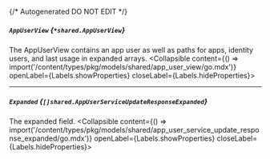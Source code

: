 {/* Autogenerated DO NOT EDIT  */}

##### `AppUserView` *{`*shared.AppUserView`}*
The AppUserView contains an app user as well as paths for apps, identity users, and last usage in expanded arrays.
<Collapsible content={() => import('/content/types/pkg/models/shared/app_user_view/go.mdx')} openLabel={Labels.showProperties} closeLabel={Labels.hideProperties}>
</Collapsible>

---
##### `Expanded` *{`[]shared.AppUserServiceUpdateResponseExpanded`}*
The expanded field.
<Collapsible content={() => import('/content/types/pkg/models/shared/app_user_service_update_response_expanded/go.mdx')} openLabel={Labels.showProperties} closeLabel={Labels.hideProperties}>
</Collapsible>


